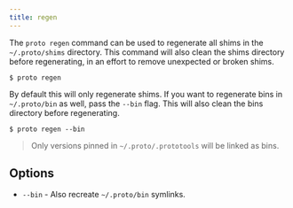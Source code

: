 ```yaml
---
title: regen
---
```



<VersionLabel version="0.27.0" header />

The `proto regen` command can be used to regenerate all shims in the `~/.proto/shims` directory.
This command will also clean the shims directory before regenerating, in an effort to remove
unexpected or broken shims.

```shell
$ proto regen
```

By default this will only regenerate shims. If you want to regenerate bins in `~/.proto/bin` as
well, pass the `--bin` flag. This will also clean the bins directory before regenerating.

```shell
$ proto regen --bin
```

> Only versions pinned in `~/.proto/.prototools` will be linked as bins.

## Options

- `--bin` - Also recreate `~/.proto/bin` symlinks.
